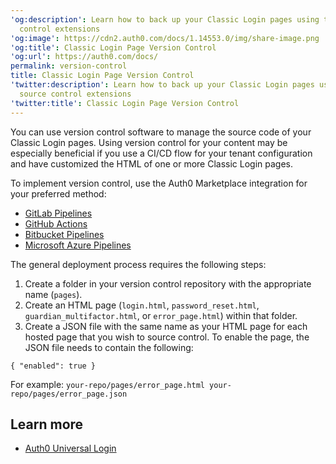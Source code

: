 ---
'og:description': Learn how to back up your Classic Login pages using the Auth0 source
  control extensions
'og:image': https://cdn2.auth0.com/docs/1.14553.0/img/share-image.png
'og:title': Classic Login Page Version Control
'og:url': https://auth0.com/docs/
permalink: version-control
title: Classic Login Page Version Control
'twitter:description': Learn how to back up your Classic Login pages using the Auth0
  source control extensions
'twitter:title': Classic Login Page Version Control
---
You can use version control software to manage the source code of your Classic Login pages. Using version control for your content may be especially beneficial if you use a CI/CD flow for your tenant configuration and have customized the HTML of one or more Classic Login pages.

To implement version control, use the Auth0 Marketplace integration for your preferred method:

* [GitLab Pipelines](https://marketplace.auth0.com/integrations/gitlab-pipeline)
* [GitHub Actions](https://marketplace.auth0.com/integrations/github-actions)
* [Bitbucket Pipelines](https://marketplace.auth0.com/integrations/bitbucket-pipeline)
* [Microsoft Azure Pipelines](https://marketplace.auth0.com/integrations/azure-pipeline)

The general deployment process requires the following steps:

1. Create a folder in your version control repository with the appropriate name (`pages`).
2. Create an HTML page (`login.html`, `password_reset.html`, `guardian_multifactor.html`, or `error_page.html`) within that folder.
3. Create a JSON file with the same name as your HTML page for each hosted page that you wish to source control. To enable the page, the JSON file needs to contain the following:

`{
"enabled": true
}`

For example:
`your-repo/pages/error_page.html
your-repo/pages/error_page.json`

## Learn more

* [Auth0 Universal Login](/docs/authenticate/login/auth0-universal-login)